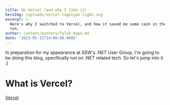 ```yaml
---
title: On Vercel (and why I like it)
heroImg: /uploads/vercel-logotype-light.svg
excerpt: >
  Here's why I switched to Vercel, and how it saved me some cash in the long
  run.
author: content/authors/Tylah-Kapa.md
date: '2023-05-31T14:00:00.000Z'
---
```


In preparation for my appearance at SSW's .NET User Group, I'm going to be doing this blog, specifically *not* on .NET related tech. So let's jump into it :)

# What is Vercel? 

[Vercel](https://vercel.com/)
